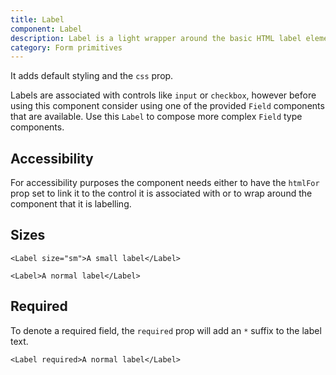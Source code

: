```yaml
---
title: Label
component: Label
description: Label is a light wrapper around the basic HTML label element
category: Form primitives
---
```


It adds default styling and the `css` prop.

Labels are associated with controls like `input` or `checkbox`, however before using this component consider using one of the provided `Field` components that are available. Use this `Label` to compose more complex `Field` type components.

## Accessibility

For accessibility purposes the component needs either to have the `htmlFor` prop set to link it to the control it is associated with or to wrap around the component that it is labelling.

## Sizes

```tsx preview
<Label size="sm">A small label</Label>
```

```tsx preview
<Label>A normal label</Label>
```

## Required

To denote a required field, the `required` prop will add an `*` suffix to the label text.

```tsx preview
<Label required>A normal label</Label>
```
